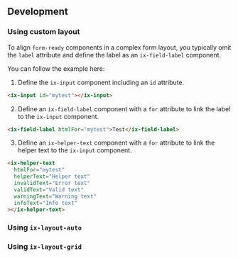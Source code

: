 
## Development

### Using custom layout

To align `form-ready` components in a complex form layout, you typically omit the `label` attribute and define the label
as an `ix-field-label` component.

You can follow the example here:

1. Define the `ix-input` component including an `id` attribute.

```html
<ix-input id="mytest"></ix-input>
```

2. Define an `ix-field-label` component with a `for` attribute to link the label to the `ix-input` component.

```html
<ix-field-label htmlFor="mytest">Test</ix-field-label>
```

3. Define an `ix-helper-text` component with a `for` attribute to link the helper text to the `ix-input` component.

```html
<ix-helper-text
  htmlFor="mytest"
  helperText="Helper text"
  invalidText="Error text"
  validText="Valid text"
  warningText="Warning text"
  infoText="Info text"
></ix-helper-text>
```

### Using `ix-layout-auto`

<FormLayoutAutoPlayground height="18rem" />

### Using `ix-layout-grid`

<FormLayoutGridPlayground height="18rem" />
